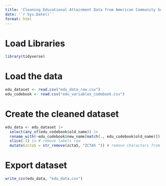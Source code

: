 ```yaml
---
title: 'Cleaning Educational Attainment Data from American Community Survey 2022'
date: '`r Sys.Date()`'
format: html
---
```


# Load Libraries
```r
library(tidyverse)
```

# Load the data
```r
edu_dataset <- read.csv("edu_data_raw.csv")
edu_codebook <- read.csv("edu_variables_codebook.csv")
```

# Create the cleaned dataset
```r
edu_data <- edu_dataset |> 
  select(any_of(edu_codebook$old_name)) |> 
  rename_with(~edu_codebook$new_name[match(., edu_codebook$old_name)]) |> 
  slice(-1) |> # remove labels row
  mutate(zcta5 = str_remove(zcta5, "ZCTA5 ")) # remove characters from zcta5 col
```

# Export dataset
```r
write_csv(edu_data, "edu_data.csv")
```

